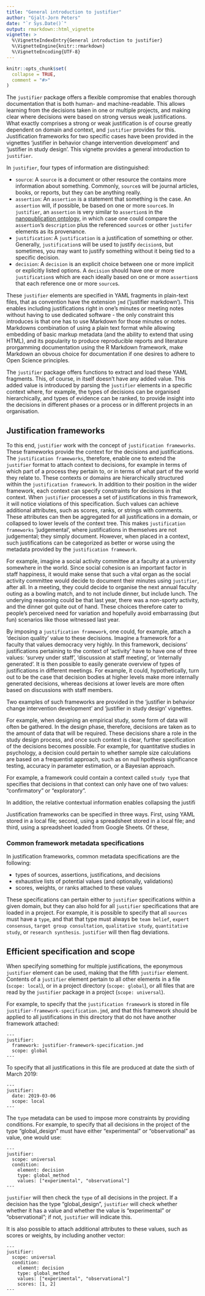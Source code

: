 ---
title: "General introduction to justifier"
author: "Gjalt-Jorn Peters"
date: "`r Sys.Date()`"
output: rmarkdown::html_vignette
vignette: >
  %\VignetteIndexEntry{General introduction to justifier}
  %\VignetteEngine{knitr::rmarkdown}
  %\VignetteEncoding{UTF-8}
---

```{r setup, include = FALSE}
knitr::opts_chunk$set(
  collapse = TRUE,
  comment = "#>"
)
```

The `justifier` package offers a flexible compromise that enables thorough documentation that is both human- and machine-readable. This allows learning from the decisions taken in one or multiple projects, and making clear where decisions were based on strong versus weak justifications. What exactly comprises a strong or weak justification is of course greatly dependent on domain and context, and `justifier` provides for this. Justification frameworks for two specific cases have been provided in the vignettes 'justifier in behavior change intervention development' and 'justifier in study design'. This vignette provides a general introduction to `justifier`.

In `justifier`, four types of information are distinguished:

- `source`: A `source` is a document or other resource the contains more information about something. Commonly, `source`s will be journal articles, books, or reports, but they can be anything really.
- `assertion`: An `assertion` is a statement that something is the case. An `assertion` will, if possible, be based on one or more `source`s. In `justifier`, an `assertion` is very similar to `assertion`s in the [nanopublication ontology](https://www.w3.org/wiki/images/c/c0/HCLSIG$$SWANSIOC$$Actions$$RhetoricalStructure$$meetings$$20100215$cwa-anatomy-nanopub-v3.pdf), in which case one could compare the `assertion`'s `description` plus the referenced `source`s or other `justifer` elements as its provenance.
- `justification`: A `justification` is a justification of something or other. Generally, `justification`s will be used to justify `decision`s, but sometimes, you may want to justify something without it being tied to a specific decision.
- `decision`: A `decision` is an explicit choice between one or more implicit or explicitly listed options. A `decision` should have one or more `justification`s which are each ideally based on one or more `assertion`s that each reference one or more `source`s.

These `justifier` elements are specified in YAML fragments in plain-text files, that as convention have the extension `jmd` ('justifier markdown'). This enables including justifications right in one's minutes or meeting notes without having to use dedicated software - the only constraint this introduces is that one has to use Markdown for those minutes or notes. Markdowns combination of using a plain text format while allowing embedding of basic markup metadata (and the ability to extend that using HTML), and its popularity to produce reproducible reports and literature prorgamming documentation using the R Markdown framework, make Markdown an obvous choice for documentation if one desires to adhere to Open Science principles.

The `justifier` package offers functions to extract and load these YAML fragments. This, of course, in itself doesn't have any added value. This added value is introduced by parsing the `justifier` elements in a specific context where, for example, the types of decisions can be organised hierarchically, and types of evidence can be ranked, to provide insight into the decisions in different phases or a process or in different projects in an organisation.

## Justification frameworks

To this end, `justifier` work with the concept of `justification frameworks`. These frameworks provide the context for the decisions and justifications. The `justification frameworks`, therefore, enable one to extend the `justifier` format to attach context to decisions, for example in terms of which part of a process they pertain to, or in terms of what part of the world they relate to. These contexts or domains are hierarchically structured within the `justification framework`. In addition to their position in the wider framework, each context can specify constraints for decisions in that context. When `justifier` processes a set of justifications in this framework, it will notice violations of this specification. Such values can achieve additional attributes, such as scores, ranks, or strings with comments. These attributes can then be aggregated for all justifications in a domain, or collapsed to lower levels of the context tree. This makes `justification frameworks` 'judgemental', where justifications in themselves are not judgemental; they simply document. However, when placed in a context, such justifications can be categorized as better or worse using the metadata provided by the `justification framework`.

For example, imagine a social activity committee at a faculty at a university somewhere in the world. Since social cohesion is an important factor in staff happiness, it would make sense that such a vital organ as the social activity committee would decide to document their minutes using `justifier`, after all. In a meeting, they could decide to organise the next annual faculty outing as a bowling match, and to not include dinner, but include lunch. The underying reasoning could be that last year, there was a non-sporty activity, and the dinner got quite out of hand. These choices therefore cater to people's perceived need for variation and hopefully avoid embarrassing (but fun) scenarios like those witnessed last year.

By imposing a `justification framework`, one could, for example, attach a 'decision quality' value to these decisions. Imagine a framework for a faculty that values democracy very highly. In this framework, decisions' justifications pertaining to the context of 'activity' have to have one of three values: 'survey under staff', 'discussion at staff meeting', or 'internally generated'. It is then possible to easily generate overview of types of justifications in different meetings. For example, it could, hypothetically, turn out to be the case that decision bodies at higher levels make more internally generated decisions, whereas decisions at lower levels are more often based on discussions with staff members.

Two examples of such frameworks are provided in the 'justifier in behavior change intervention development' and 'justifier in study design' vignettes. 

For example, when designing an empirical study, some form of data will often be gathered. In the design phase, therefore, decisions are taken as to the amount of data that will be required. These decisions share a role in the study design process, and once such context is clear, further specification of the decisions becomes possible. For example, for quantitative studies in psychology, a decision could pertain to whether sample size calculations are based on a frequentist approach, such as on null hpothesis significance testing, accuracy in parameter estimation, or a Bayesian approach.

 For example, a framework could contain a context called `study type` that specifies that decisions in that context can only have one of two values: "confirmatory" or "exploratory". 

In addition, the relative contextual information enables collapsing the justifi

Justification frameworks can be specified in three ways. First, using YAML stored in a local file; second, using a spreadsheet stored in a local file; and third, using a spreadsheet loaded from Google Sheets. Of these, 

### Common framework metadata specifications

In justification frameworks, common metadata specifications are the following:

- types of sources, assertions, justifications, and decisions
- exhaustive lists of potential values (and optionally, validations)
- scores, weights, or ranks attached to these values

These specifications can pertain either to `justifier` specifications within a given domain, but they can also hold for all `justifier` specifications that are loaded in a project. For example, it is possible to specify that all `sources` must have a `type`, and that that type must always be `team belief`, `expert consensus`, `target group consultation`, `qualitative study`, `quantitative study`, or `research synthesis`. `justifier` will then flag deviations.

## Efficient specification and scope

When specifying something for multiple justifications, the eponymous `justifier` element can be used, making that the fifth `justifier` element. Contents of a `justifier` element pertain to all other elements in a file (`scope: local`), or in a project directory (`scope: global`), or all files that are read by the `justifier` package in a project (`scope: universal`).

For example, to specify that the `justification framework` is stored in file `justifier-framework-specification.jmd`, and that this framework should be applied to all justifications in this directory that do not have another framework attached:

```
---
justifier:
  framework: justifier-framework-specification.jmd
  scope: global
---
```

To specify that all justifications in this file are produced at date the sixth of March 2019:

```
---
justifier:
  date: 2019-03-06
  scope: local
---
```

The `type` metadata can be used to impose more constraints by providing conditions. For example, to specify that all decisions in the project of the type "global_design" must have either "experimental" or "observational" as value, one would use:

```
---
justifier:
  scope: universal
  condition:
    element: decision
    type: global_method
    values: ["experimental", "observational"]
---
```

`justifier` will then check the `type` of all decisions in the project. If a decision has the type "global_design", `justifier` will check whether whether it has a value and whether the value is "experimental" or "observational"; if not, `justifier` will indicate this.

It is also possible to attach additional attributes to these values, such as scores or weights, by including another vector:

```
---
justifier:
  scope: universal
  condition:
    element: decision
    type: global_method
    values: ["experimental", "observational"]
    scores: [1, 2]
---
```




